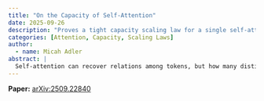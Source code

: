 ```yaml
---
title: "On the Capacity of Self-Attention"
date: 2025-09-26
description: "Proves a tight capacity scaling law for a single self-attention layer via modeling attention as a graph recognition problem; demonstrates that multiple attention heads increase capacity; validated with controlled experiments."
categories: [Attention, Capacity, Scaling Laws]
author:
  - name: Micah Adler
abstract: |
  Self-attention can recover relations among tokens, but how many distinct relations can one layer compute with a fixed key–query budget? This paper formalizes that question via **Relational Graph Recognition (RGR)**, where the key–query channel encodes a directed graph with $m'$ edges over $m$ items and the model must retrieve each item's neighbors. Let $D_K=h\,d_k$ be the total key dimension. We prove a tight capacity law: recovering $m'$ relations requires—and is achieved by—$D_K=\Theta\!\big(m' \log m' / d_{\text{model}}\big)$ across broad graph families. The analysis yields a principled rationale for **multi‑head attention**: under compression ($m>d_{\text{model}}$), relations collide in subspaces, so distributing a fixed $D_K$ across many small heads mitigates interference.  As a result, multi-head attention provides greater capacity even when each item only attends to a single other item.  Controlled single‑layer experiments show a sharp threshold matching the theory, confirming the predicted capacity scaling and the budget‑allocation rationale for multi‑head attention.
---
```


**Paper:** [arXiv:2509.22840](https://arxiv.org/abs/2509.22840)
